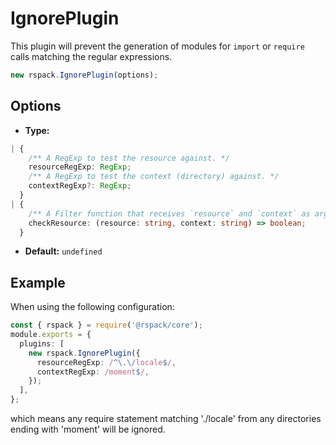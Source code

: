 # IgnorePlugin

This plugin will prevent the generation of modules for `import` or `require` calls matching the regular expressions.

```js
new rspack.IgnorePlugin(options);
```

## Options

- **Type:**

```ts
| {
    /** A RegExp to test the resource against. */
    resourceRegExp: RegExp;
    /** A RegExp to test the context (directory) against. */
    contextRegExp?: RegExp;
  }
| {
    /** A Filter function that receives `resource` and `context` as arguments, must return boolean. */
    checkResource: (resource: string, context: string) => boolean;
  }
```

- **Default:** `undefined`

## Example

When using the following configuration:

```ts title="rspack.config.js"
const { rspack } = require('@rspack/core');
module.exports = {
  plugins: [
    new rspack.IgnorePlugin({
      resourceRegExp: /^\.\/locale$/,
      contextRegExp: /moment$/,
    });
  ],
};
```

which means any require statement matching './locale' from any directories ending with 'moment' will be ignored.
